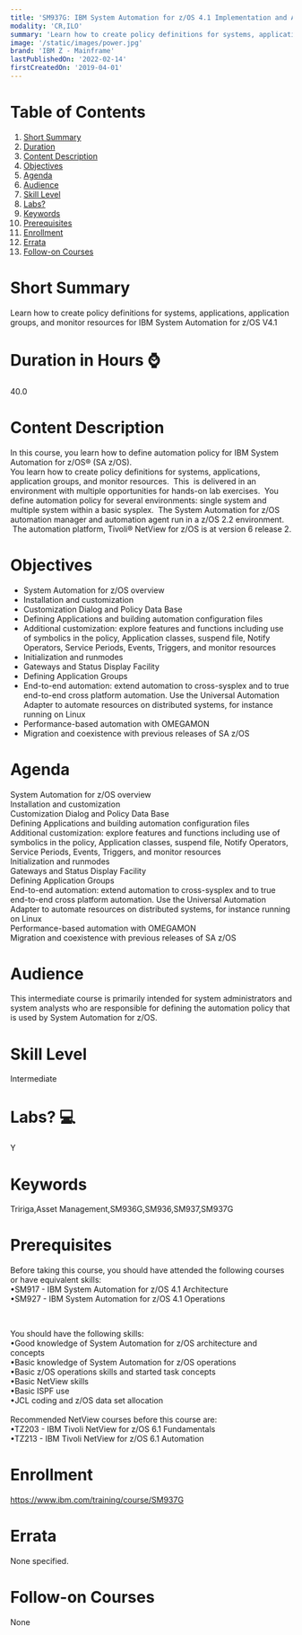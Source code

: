 ```yaml
---
title: 'SM937G: IBM System Automation for z/OS 4.1 Implementation and Administration'
modality: 'CR,ILO'
summary: 'Learn how to create policy definitions for systems, applications, application groups, and monitor resources  for IBM System Automation for z/OS V4.1'
image: '/static/images/power.jpg'
brand: 'IBM Z - Mainframe'
lastPublishedOn: '2022-02-14'
firstCreatedOn: '2019-04-01'
---
```

# Table of Contents
1.  [Short Summary](#short-summary)
2.  [Duration](#duration-in-hours-)
3.  [Content Description](#content-description)
4.  [Objectives](#objectives)
5.  [Agenda](#agenda)
6.  [Audience](#audience)
7.  [Skill Level](#skill-level)
8.  [Labs?](#labs-)
9.  [Keywords](#keywords)
10. [Prerequisites](#prerequisites)
11. [Enrollment](#enrollment)
12. [Errata](#errata)
13. [Follow-on Courses](#follow-on-courses)

# Short Summary
Learn how to create policy definitions for systems, applications, application groups, and monitor resources  for IBM System Automation for z/OS V4.1

# Duration in Hours ⌚
40.0

# Content Description
In this course, you learn how to define automation policy for IBM System Automation for z/OS® (SA z/OS).  
You learn how to create policy definitions for systems, applications, application groups, and monitor resources.  This  is delivered in an environment with multiple opportunities for hands-on lab exercises.  You define automation policy for several environments: single system and multiple system within a basic sysplex.  The System Automation for z/OS automation manager and automation agent run in a z/OS 2.2 environment.  The automation platform, Tivoli® NetView for z/OS is at version 6 release 2.



# Objectives
* System Automation for z/OS overview
* Installation and customization
* Customization Dialog and Policy Data Base
* Defining Applications and building automation configuration files
* Additional customization: explore features and functions including use of symbolics in the policy, Application classes, suspend file, Notify Operators, Service Periods, Events, Triggers, and monitor resources
* Initialization and runmodes
* Gateways and Status Display Facility
* Defining Application Groups
* End-to-end automation: extend automation to cross-sysplex and to true end-to-end cross platform automation. Use the Universal Automation Adapter to automate resources on distributed systems, for instance running on Linux
* Performance-based automation with OMEGAMON
* Migration and coexistence with previous releases of SA z/OS


# Agenda
System Automation for z/OS overview  
Installation and customization  
Customization Dialog and Policy Data Base  
Defining Applications and building automation configuration files  
Additional customization: explore features and functions including use of symbolics in the policy, Application classes, suspend file, Notify Operators, Service Periods, Events, Triggers, and monitor resources  
Initialization and runmodes  
Gateways and Status Display Facility  
Defining Application Groups  
End-to-end automation: extend automation to cross-sysplex and to true end-to-end cross platform automation. Use the Universal Automation Adapter to automate resources on distributed systems, for instance running on Linux  
Performance-based automation with OMEGAMON  
Migration and coexistence with previous releases of SA z/OS



# Audience
This intermediate course is primarily intended for system administrators and system analysts who are responsible for defining the automation policy that is used by System Automation for z/OS.



# Skill Level
Intermediate        

# Labs? 💻
Y

# Keywords
Tririga,Asset Management,SM936G,SM936,SM937,SM937G

# Prerequisites
Before taking this course, you should have attended the following courses or have equivalent skills:  
•SM917 - IBM System Automation for z/OS 4.1 Architecture  
•SM927 - IBM System Automation for z/OS 4.1 Operations

 

You should have the following skills:  
•Good knowledge of System Automation for z/OS architecture and concepts  
•Basic knowledge of System Automation for z/OS operations  
•Basic z/OS operations skills and started task concepts  
•Basic NetView skills  
•Basic ISPF use  
•JCL coding and z/OS data set allocation  
   
Recommended NetView courses before this course are:  
•TZ203 - IBM Tivoli NetView for z/OS 6.1 Fundamentals  
•TZ213 - IBM Tivoli NetView for z/OS 6.1 Automation



# Enrollment
https://www.ibm.com/training/course/SM937G

# Errata
None specified.

# Follow-on Courses
None


